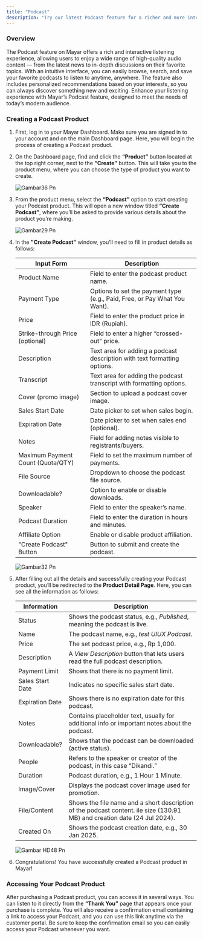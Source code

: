 ```yaml
---
title: "Podcast"
description: "Try our latest Podcast feature for a richer and more interactive listening experience!"
---
```


### Overview

The Podcast feature on Mayar offers a rich and interactive listening experience, allowing users to enjoy a wide range of high-quality audio content — from the latest news to in-depth discussions on their favorite topics. With an intuitive interface, you can easily browse, search, and save your favorite podcasts to listen to anytime, anywhere. The feature also includes personalized recommendations based on your interests, so you can always discover something new and exciting. Enhance your listening experience with Mayar’s Podcast feature, designed to meet the needs of today’s modern audience.

### Creating a Podcast Product

1. First, log in to your Mayar Dashboard. Make sure you are signed in to your account and on the main Dashboard page. Here, you will begin the process of creating a Podcast product.
2. On the Dashboard page, find and click the **“Product”** button located at the top right corner, next to the **“Create”** button. This will take you to the product menu, where you can choose the type of product you want to create.

   ![Gambar36 Pn](/images/gambar36.png)
3. From the product menu, select the **“Podcast”** option to start creating your Podcast product. This will open a new window titled **“Create Podcast”**, where you’ll be asked to provide various details about the product you’re making.

   ![Gambar29 Pn](/images/gambar29.png)
4. In the **"Create Podcast"** window, you’ll need to fill in product details as follows:

   | Input Form                        | Description                                                               |
   | --------------------------------- | ------------------------------------------------------------------------- |
   | Product Name                      | Field to enter the podcast product name.                                  |
   | Payment Type                      | Options to set the payment type (e.g., Paid, Free, or Pay What You Want). |
   | Price                             | Field to enter the product price in IDR (Rupiah).                         |
   | Strike-through Price (optional)   | Field to enter a higher “crossed-out” price.                              |
   | Description                       | Text area for adding a podcast description with text formatting options.  |
   | Transcript                        | Text area for adding the podcast transcript with formatting options.      |
   | Cover (promo image)               | Section to upload a podcast cover image.                                  |
   | Sales Start Date                  | Date picker to set when sales begin.                                      |
   | Expiration Date                   | Date picker to set when sales end (optional).                             |
   | Notes                             | Field for adding notes visible to registrants/buyers.                     |
   | Maximum Payment Count (Quota/QTY) | Field to set the maximum number of payments.                              |
   | File Source                       | Dropdown to choose the podcast file source.                               |
   | Downloadable?                     | Option to enable or disable downloads.                                    |
   | Speaker                           | Field to enter the speaker’s name.                                        |
   | Podcast Duration                  | Field to enter the duration in hours and minutes.                         |
   | Affiliate Option                  | Enable or disable product affiliation.                                    |
   | "Create Podcast" Button           | Button to submit and create the podcast.                                  |

   ![Gambar32 Pn](/images/gambar32.png)
5. After filling out all the details and successfully creating your Podcast product, you’ll be redirected to the **Product Detail Page**. Here, you can see all the information as follows:

   | Information      | Description                                                                                                               |
   | ---------------- | ------------------------------------------------------------------------------------------------------------------------- |
   | Status           | Shows the podcast status, e.g., _Published_, meaning the podcast is live.                                                 |
   | Name             | The podcast name, e.g., _test UIUX Podcast_.                                                                              |
   | Price            | The set podcast price, e.g., Rp 1,000.                                                                                    |
   | Description      | A _View Description_ button that lets users read the full podcast description.                                            |
   | Payment Limit    | Shows that there is no payment limit.                                                                                     |
   | Sales Start Date | Indicates no specific sales start date.                                                                                   |
   | Expiration Date  | Shows there is no expiration date for this podcast.                                                                       |
   | Notes            | Contains placeholder text, usually for additional info or important notes about the podcast.                              |
   | Downloadable?    | Shows that the podcast can be downloaded (active status).                                                                 |
   | People           | Refers to the speaker or creator of the podcast, in this case “Dikandi.”                                                  |
   | Duration         | Podcast duration, e.g., 1 Hour 1 Minute.                                                                                  |
   | Image/Cover      | Displays the podcast cover image used for promotion.                                                                      |
   | File/Content     | Shows the file name and a short description of the podcast content. ile size (130.91 MB) and creation date (24 Jul 2024). |
   | Created On       | Shows the podcast creation date, e.g., 30 Jan 2025.                                                                       |

   ![Gambar HD48 Pn](/images/gambarHD48.png)
6. Congratulations\! You have successfully created a Podcast product in Mayar\!

### Accessing Your Podcast Product

After purchasing a Podcast product, you can access it in several ways. You can listen to it directly from the **“Thank You”** page that appears once your purchase is complete. You will also receive a confirmation email containing a link to access your Podcast, and you can use this link anytime via the customer portal. Be sure to keep the confirmation email so you can easily access your Podcast whenever you want.